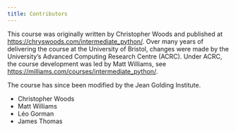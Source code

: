 ```yaml
---
title: Contributors
---
```


This course was originally written by Christopher Woods and published at <https://chryswoods.com/intermediate_python/>. Over many years of delivering the course at the University of Bristol, changes were made by the University's Advanced Computing Research Centre (ACRC). Under ACRC, the course development was led by Matt Williams, see <https://milliams.com/courses/intermediate_python/>.

The course has since been modified by the Jean Golding Institute. 

* Christopher Woods
* Matt Williams
* Léo Gorman
* James Thomas
